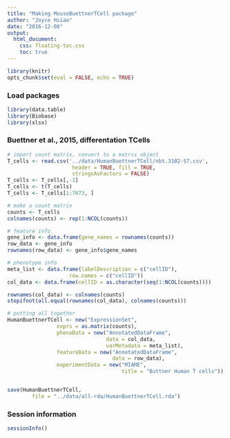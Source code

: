 ```yaml
---
title: "Making MouseBuettnerTCell package"
author: "Joyce Hsiao"
date: "2016-12-08"
output:
  html_document:
    css: floating-toc.css
    toc: true
---
```



```r
library(knitr)
opts_chunk$set(eval = FALSE, echo = TRUE)
```


### Load packages

```r
library(data.table)
library(Biobase)
library(xlsx)
```


### Buettner et al., 2015, differentation TCells


```r
# import count matrix, convert to a matrix object
T_cells <- read.csv('../data/HumanBuettnerTCell/nbt.3102-S7.csv', 
                     header = TRUE, fill = TRUE,
                     stringsAsFactors = FALSE)
T_cells <- T_cells[,-1]
T_cells <- t(T_cells)
T_cells <- T_cells[1:7073, ]

# make a count matrix
counts <- T_cells
colnames(counts) <- rep(1:NCOL(counts))

# feature info
gene_info <- data.frame(gene_names = rownames(counts))
row_data <- gene_info
rownames(row_data) <- gene_info$gene_names

# phenotype info
meta_list <- data.frame(labelDescription = c("cellID"),
                    row.names = c("cellID"))
col_data <- data.frame(cellID = as.character(seq(1:NCOL(counts))))

rownames(col_data) <- colnames(counts)
stopifnot(all.equal(rownames(col_data), colnames(counts)))

# putting all together
HumanBuettnerTCell <- new("ExpressionSet",
                exprs = as.matrix(counts),
                phenoData = new("AnnotatedDataFrame",
                                data = col_data,
                                varMetadata = meta_list),
                featureData = new("AnnotatedDataFrame",
                                  data = row_data),
                experimentData = new("MIAME",
                                     title = "Buttner Human T cells"))


save(HumanBuettnerTCell,
        file = "../data/all-rda/HumanBuettnerTCell.rda")
```



### Session information

```r
sessionInfo()
```

